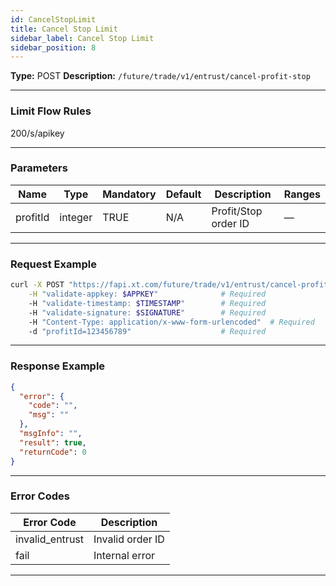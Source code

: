 ```yaml
---
id: CancelStopLimit
title: Cancel Stop Limit
sidebar_label: Cancel Stop Limit
sidebar_position: 8
---
```


**Type:** POST **Description:** `/future/trade/v1/entrust/cancel-profit-stop`

---

### Limit Flow Rules

200/s/apikey

---

### Parameters

| Name     | Type    | Mandatory | Default | Description          | Ranges |
| -------- | ------- | --------- | ------- | -------------------- | ------ |
| profitId | integer | TRUE      | N/A     | Profit/Stop order ID | —      |

---

### Request Example

```bash
curl -X POST "https://fapi.xt.com/future/trade/v1/entrust/cancel-profit-stop" \
    -H "validate-appkey: $APPKEY"              # Required
    -H "validate-timestamp: $TIMESTAMP"        # Required
    -H "validate-signature: $SIGNATURE"        # Required
    -H "Content-Type: application/x-www-form-urlencoded"  # Required
    -d "profitId=123456789"                    # Required
```

---

### Response Example

```json
{
  "error": {
    "code": "",
    "msg": ""
  },
  "msgInfo": "",
  "result": true,
  "returnCode": 0
}
```

---

### Error Codes

| Error Code      | Description      |
| --------------- | ---------------- |
| invalid_entrust | Invalid order ID |
| fail            | Internal error   |

---
